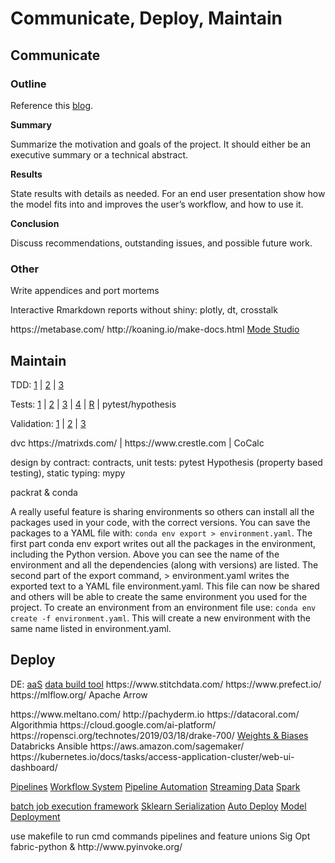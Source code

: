 # Communicate, Deploy, Maintain

## Communicate

### Outline

Reference this [blog](https://www.dataquest.io/blog/data-science-project-style-guide/).

**Summary**

Summarize the motivation and goals of the project. It should either be an executive summary or a technical abstract.

**Results**

State results with details as needed. For an end user presentation show how the model fits into and improves the user's workflow, and how to use it.

**Conclusion**

Discuss recommendations, outstanding issues, and possible future work.

### Other

Write appendices and port mortems

Interactive Rmarkdown reports without shiny: plotly, dt, crosstalk

https://metabase.com/ http://koaning.io/make-docs.html [Mode Studio](https://about.modeanalytics.com/)

## Maintain

TDD: [1](http://engineering.pivotal.io/post/test-driven-development-for-data-science/) | [2](http://www.tdda.info/) | [3](http://stochasticsolutions.com/)

Tests: [1](http://engineering.pivotal.io/post/test-driven-development-for-data-science/) | [2](http://www.tdda.info/) | [3](http://stochasticsolutions.com/) | [4](https://github.com/ericmjl/data-testing-tutorial) | [R](http://r-pkgs.had.co.nz/tests.html) | pytest/hypothesis
 
Validation: [1](https://github.com/data-cleaning/validate) | [2](https://rdrr.io/cran/checkmate/) | [3](https://github.com/shawnbrown/datatest)

dvc https://matrixds.com/ | https://www.crestle.com | CoCalc

design by contract: contracts, unit tests: pytest Hypothesis (property based testing), static typing: mypy

packrat & conda

A really useful feature is sharing environments so others can install all the packages used in your code, with the correct versions. You can save the packages to a YAML file with: `conda env export > environment.yaml`. 
The first part conda env export writes out all the packages in the environment, including the Python version. Above you can see the name of the environment and all the dependencies (along with versions) are listed. The second part of the export command, > environment.yaml writes the exported text to a YAML file environment.yaml. This file can now be shared and others will be able to create the same environment you used for the project. To create an environment from an environment file use: `conda env create -f environment.yaml`. This will create a new environment with the same name listed in environment.yaml.

## Deploy

DE: [aaS](https://www.astronomer.io/)  [data build tool](https://www.getdbt.com/) https://www.stitchdata.com/ https://www.prefect.io/ https://mlflow.org/ Apache Arrow

https://www.meltano.com/ http://pachyderm.io https://datacoral.com/ Algorithmia https://cloud.google.com/ai-platform/ https://ropensci.org/technotes/2019/03/18/drake-700/ [Weights & Biases](https://www.wandb.com/blog/towards-reproducibility) Databricks Ansible https://aws.amazon.com/sagemaker/ https://kubernetes.io/docs/tasks/access-application-cluster/web-ui-dashboard/

[Pipelines](http://stat545.com/automation01_slides/#/automating-data-analysis-pipelines) [Workflow System](https://snakemake.readthedocs.io/en/stable/) [Pipeline Automation](http://stat545.com/automation01_slides/#/automating-data-analysis-pipelines) [Streaming Data](https://www.wallaroolabs.com) [Spark](https://docs.azuredatabricks.net/spark/latest/mllib/mllib-pipelines-and-stuctured-streaming.html)

[batch job execution framework](https://stitchfix.github.io/flotilla-os/) [Sklearn Serialization](https://cmry.github.io/notes/serialize) [Auto Deploy](http://content.nexosis.com/twimlai) [Model Deployment](https://orchestrahq.com)

use makefile to run cmd commands pipelines and feature unions Sig Opt fabric-python & http://www.pyinvoke.org/
